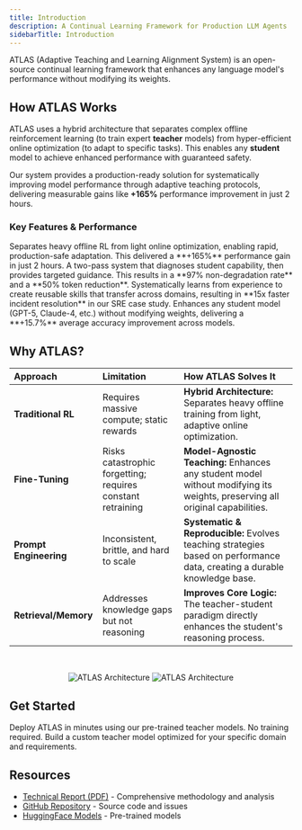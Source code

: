 ```yaml
---
title: Introduction
description: A Continual Learning Framework for Production LLM Agents
sidebarTitle: Introduction
---
```


ATLAS (Adaptive Teaching and Learning Alignment System) is an open-source continual learning framework that enhances any language model's performance without modifying its weights.

## How ATLAS Works

ATLAS uses a hybrid architecture that separates complex offline reinforcement learning (to train expert **teacher** models) from hyper-efficient online optimization (to adapt to specific tasks). This enables any **student** model to achieve enhanced performance with guaranteed safety.

Our system provides a production-ready solution for systematically improving model performance through adaptive teaching protocols, delivering measurable gains like **+165%** performance improvement in just 2 hours.

### Key Features & Performance

<CardGroup cols={2}>
  <Card title="Hybrid Learning Architecture" icon="brain">
    Separates heavy offline RL from light online optimization, enabling rapid, production-safe adaptation. This delivered a **+165%** performance gain in just 2 hours.
  </Card>
  <Card title="Adaptive Teaching Protocol" icon="arrows-rotate">
    A two-pass system that diagnoses student capability, then provides targeted guidance. This results in a **97% non-degradation rate** and a **50% token reduction**.
  </Card>
  <Card title="Compounding Intelligence" icon="layer-group">
    Systematically learns from experience to create reusable skills that transfer across domains, resulting in **15x faster incident resolution** in our SRE case study.
  </Card>
  <Card title="Universal Compatibility" icon="plug">
    Enhances any student model (GPT-5, Claude-4, etc.) without modifying weights, delivering a **+15.7%** average accuracy improvement across models.
  </Card>
</CardGroup>

## Why ATLAS?

| Approach | Limitation | How ATLAS Solves It |
| :--- | :--- | :--- |
| **Traditional RL** | Requires massive compute; static rewards | **Hybrid Architecture:** Separates heavy offline training from light, adaptive online optimization. |
| **Fine-Tuning** | Risks catastrophic forgetting; requires constant retraining | **Model-Agnostic Teaching:** Enhances any student model without modifying its weights, preserving all original capabilities. |
| **Prompt Engineering** | Inconsistent, brittle, and hard to scale | **Systematic & Reproducible:** Evolves teaching strategies based on performance data, creating a durable knowledge base. |
| **Retrieval/Memory** | Addresses knowledge gaps but not reasoning | **Improves Core Logic:** The teacher-student paradigm directly enhances the student's reasoning process. |

<br />

<p align="center">
  <img
    className="block dark:hidden"
    src="/images/ATLAS.png"
    alt="ATLAS Architecture"
  />
  <img
    className="hidden dark:block"
    src="/images/ATLAS.png"
    alt="ATLAS Architecture"
  />
</p>

## Get Started

<CardGroup cols={2}>
  <Card
    title="Quickstart: Pre-trained Models"
    icon="play"
    href="/quickstart"
  >
    Deploy ATLAS in minutes using our pre-trained teacher models. No training required.
  </Card>
  <Card
    title="Custom Training"
    icon="graduation-cap"
    href="/first-experiment"
  >
    Build a custom teacher model optimized for your specific domain and requirements.
  </Card>
</CardGroup>

## Resources

- [Technical Report (PDF)](/docs/ATLAS-Technical-Report.pdf) - Comprehensive methodology and analysis
- [GitHub Repository](https://github.com/Arc-Computer/ATLAS) - Source code and issues
- [HuggingFace Models](https://huggingface.co/Arc-Intelligence) - Pre-trained models
